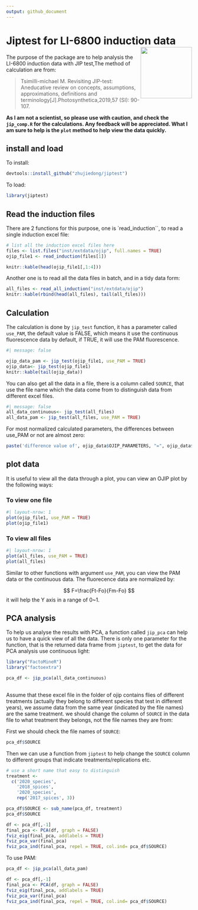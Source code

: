 ```yaml
---
output: github_document
---
```


<!-- README.md is generated from README.Rmd. Please edit that file -->

# Jiptest for LI-6800 induction data<img src="man/figures/logo.png" align="right" height="139" />

The purpose of the package are to help analysis the LI-6800 induction data with JIP test,The method of calculation are from:

> Tsimilli-michael M. Revisiting JIP-test: Aneducative review on concepts, assumptions, approximations, definitions  and terminology[J].Photosynthetica,2019,57 (SI): 90-107.

**As I am not a scientist, so please use with caution, and check the `jip_comp.R` for the calculations. Any feedback will be appreciated. What I am sure to help is the `plot` method to help view the data quickly.**

## install and load

To install: 

```.r
devtools::install_github("zhujiedong/jiptest")
```

To load:

```r
library(jiptest)
```

## Read the induction files

There are 2 functions for this purpose, one is `read_induction``, to read a single induction excel file:

```r
# list all the induction excel files here
files <- list.files("inst/extdata/ojip", full.names = TRUE)
ojip_file1 <- read_induction(files[1])

knitr::kable(head(ojip_file1[,1:4]))
```


Another one is to read all the data files  in batch, and in a tidy data form:

```r
all_files <- read_all_induction("inst/extdata/ojip")
knitr::kable(rbind(head(all_files), tail(all_files)))
```

## Calculation

The calculation is done by `jip_test` function, it has a parameter called `use_PAM`, the default value is FALSE, which means it use the continuous fluorescence data by default, if TRUE, it will use the PAM fluorescence.


```r
#| message: false

ojip_data_pam <- jip_test(ojip_file1, use_PAM = TRUE) 
ojip_data<- jip_test(ojip_file1) 
knitr::kable(tail(ojip_data))
```
You can also get all the data in a file, there is a column called `SOURCE`, that use the file name which the data come from to distinguish data from different excel files.

```r
#| message: false
all_data_continuous<- jip_test(all_files)
all_data_pam <- jip_test(all_files, use_PAM = TRUE)
```

For most normalized calculated parameters, the differences between use_PAM or not are almost zero:

```r
paste('difference value of', ojip_data$OJIP_PARAMETERS, "=", ojip_data$VALUES - ojip_data_pam$VALUES)
```


## plot data

It is useful to view all the data through a plot, you can view an OJIP plot by the following ways:

### To view one file

```r
#| layout-nrow: 1
plot(ojip_file1, use_PAM = TRUE)
plot(ojip_file1)
```

### To view all files

```r
#| layout-nrow: 1
plot(all_files, use_PAM = TRUE)
plot(all_files)
```

Similar to other functions with argument `use_PAM`, you can view the PAM data or the continuous data. The fluorecence data are normalized by:

$$
F=\frac{Ft-Fo}{Fm-Fo}
$$
it will help the Y axis in a range of 0~1.

## PCA analysis

To help us analyse the results with PCA, a function called `jip_pca` can help us to have a quick view of all the data. There is only one parameter for the function, that is the returned data frame from `jiptest`, to get the data for PCA analysis use continuous light:

```r
library("FactoMineR")
library("factoextra")

pca_df <- jip_pca(all_data_continuous)
                  
```

Assume that these excel file in the folder of ojip contains flies of different treatments (actually they belong to different species that test in different years), we assume data from the same year (indicated by the file names) are the same treatment. we should change the column of `SOURCE` in the data file to what treatment they belongs, not the file names they are from:

First we should check the file names of `SOURCE`:


```r
pca_df$SOURCE
```

Then we can use a function from `jiptest` to help change the `SOURCE` column to different groups that indicate treatments/replications etc.

```r
# use a short name that easy to distinguish
treatment <-
  c('2020_species',
    '2018_spices',
    '2020_species',
    rep('2017_spices', 3))

pca_df$SOURCE <- sub_name(pca_df, treatment)
pca_df$SOURCE
```



```r
df <- pca_df[,-1]
final_pca <- PCA(df, graph = FALSE)
fviz_eig(final_pca, addlabels = TRUE)
fviz_pca_var(final_pca)
fviz_pca_ind(final_pca, repel = TRUE, col.ind= pca_df$SOURCE)

```

To use PAM:

```r

pca_df <- jip_pca(all_data_pam)

df <- pca_df[,-1]
final_pca <- PCA(df, graph = FALSE)
fviz_eig(final_pca, addlabels = TRUE)
fviz_pca_var(final_pca)
fviz_pca_ind(final_pca, repel = TRUE, col.ind= pca_df$SOURCE)
```

